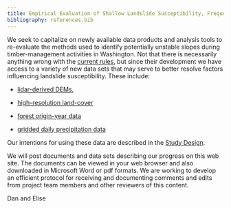 ```yaml
---
title: Empirical Evaluation of Shallow Landslide Susceptibility, Frequency, and Runout by Landform
bibliography: references.bib
---
```


We seek to capitalize on newly available data products and analysis tools to re-evaluate the methods used to identify potentially unstable slopes during timber-management activities in Washington. Not that there is necessarily anything wrong with the [current rules](https://app.leg.wa.gov/wac/default.aspx?cite=222-16-050), but since their development we have access to a variety of new data sets that may serve to better resolve factors influencing landslide susceptibility. These include:

-   [lidar-derived DEMs](https://lidarportal.dnr.wa.gov/),

-   [high-resolution land-cover](https://geo.wa.gov/datasets/land-cover-statewide-ecopia-data-2021-2022-3ft-raster/about)

-   [forest origin-year data](https://data-wadnr.opendata.arcgis.com/maps/6776f812ba724d61ac9c900ced2898cb/explore?location=0.000612%2C72.666450%2C0.00)

-   [gridded daily precipitation data](https://psl.noaa.gov/data/gridded/tables/precipitation.html)

Our intentions for using these data are described in the [Study Design](https://www.dnr.wa.gov/publications/fp_tfw_susc_initi_runout.pdf).

We will post documents and data sets describing our progress on this web site. The documents can be viewed in your web browser and also downloaded in Microsoft Word or pdf formats. We are working to develop an efficient protocol for receiving and documenting comments and edits from project team members and other reviewers of this content.

Dan and Elise
